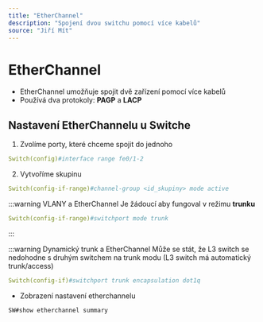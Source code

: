 ```yaml
---
title: "EtherChannel"
description: "Spojení dvou switchu pomocí více kabelů"
source: "Jiří Mít"
---
```


# EtherChannel

- EtherChannel umožňuje spojit dvě zařízení pomocí více kabelů
- Používá dva protokoly: **PAGP** a **LACP**

## Nastavení EtherChannelu u Switche

1. Zvolíme porty, které chceme spojit do jednoho

```yml
Switch(config)#interface range fe0/1-2
```

2. Vytvoříme skupinu

```yml
Switch(config-if-range)#channel-group <id_skupiny> mode active
```

:::warning VLANY a EtherChannel
Je žádoucí aby fungoval v režimu **trunku**

```yml
Switch(config-if-range)#switchport mode trunk
```

:::

:::warning Dynamický trunk a EtherChannel
Může se stát, že L3 switch se nedohodne s druhým switchem na trunk modu (L3 switch má automatický trunk/access)

```yml title="Force trunk"
Switch(config-if)#switchport trunk encapsulation dot1q
```

- Zobrazení nastavení etherchannelu

```
SW#show etherchannel summary
```
